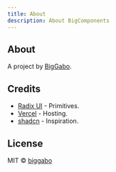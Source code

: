 ```yaml
---
title: About
description: About BigComponents
---
```


## About

A project by [BigGabo](https://github.com/Gabriel200622).

## Credits

- [Radix UI](https://radix-ui.com) - Primitives.
- [Vercel](https://vercel.com) - Hosting.
- [shadcn](https://ui.shadcn.com) - Inspiration.

## License

MIT © [biggabo](https://github.com/Gabriel200622)
